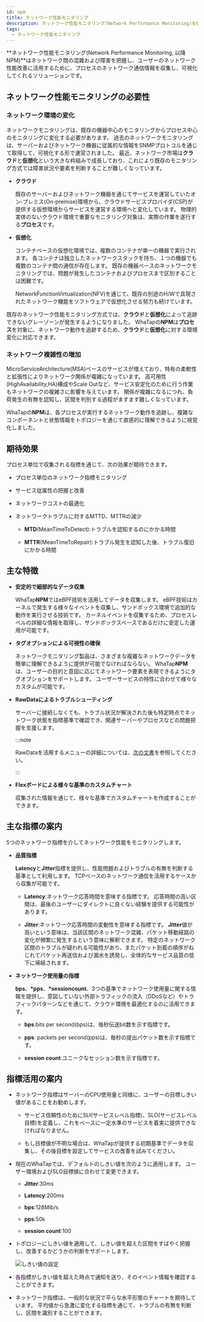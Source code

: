 ```yaml
---
id: npm
title: ネットワーク性能モニタリング
description: ネットワーク性能モニタリング(Network Performance Monitoring)を紹介します。
tags:
  - ネットワーク性能モニタリング
---
```


**ネットワーク性能モニタリング(Network Performance Monitoring, 以降NPM)**はネットワーク間の混雑および障害を把握し、ユーザーのネットワーク性能改善に活用するために、プロセスのネットワーク通信情報を収集し、可視化してくれるソリューションです。

## ネットワーク性能モニタリングの必要性

### ネットワーク環境の変化

ネットワークモニタリングは、既存の機器中心のモニタリングからプロセス中心のモニタリングに変化する必要があります。 過去のネットワークモニタリングは、サーバーおよびネットワーク機器に従属的な情報をSNMPプロトコルを通じて取得して、可視化する形で運営されました。 最近、ネットワーク市場は**クラウド**と**仮想化**という大きな枠組みで成長しており、これにより既存のモニタリング方式では障害状況や要素を判断することが難しくなっています。

-   **クラウド**

    既存のサーバーおよびネットワーク機器を通じてサービスを運営していたオン‐プレミス(On-premise)環境から、クラウドサービスプロバイダ(CSP)が提供する仮想環境からサービスを運営する環境へと変化しています。 物理的実体のないクラウド環境で重要なモニタリング対象は、実際の作業を遂行する**プロセス**です。

-   **仮想化**

    コンテナベースの仮想化環境では、複数のコンテナが単一の機器で実行されます。 各コンテナは独立したネットワークスタックを持ち、１つの機器でも複数のコンテナ間の通信が存在します。 既存の機器ベースのネットワークモニタリングでは、問題が発生したコンテナおよびプロセスまで区別することは困難です。

    NetworkFunctionVirtualization(NFV)を通じて、既存の別途のH/Wで具現されたネットワーク機能をソフトウェアで仮想化させる努力も続けています。

既存のネットワーク性能モニタリング方式では、**クラウド**と**仮想化**によって追跡できないグレーゾーンが発生するようになりました。 WhaTapの**NPM**は**プロセス**を対象に、ネットワーク動作を追跡するため、**クラウド**と**仮想化**に対する環境変化に対応できます。

### ネットワーク複雑性の増加

MicroServiceArchitecture(MSA)ベースのサービスが増えており、特有の柔軟性と拡張性によりネットワーク関係が複雑になっています。 高可用性(HighAvailability,HA)構成やScale Outなど、サービス安定化のために行う作業もネットワークの複雑さに影響を与えています。 関係が複雑になるにつれ、負荷発生の有無を認知し、区間を判別する過程がますます難しくなっています。

WhaTapの**NPM**は、各プロセスが実行するネットワーク動作を追跡し、複雑なコンポーネントと状態情報をトポロジーを通じて直感的に理解できるように視覚化しました。

## 期待効果

プロセス単位で収集される指標を通じて、次の効果が期待できます。

-   プロセス単位のネットワーク指標モニタリング

-   サービス従属性の把握と改善

-   ネットワークコストの最適化

-   ネットワークトラブルに対するMTTD、MTTRの減少

    -   **MTD**(MeanTimeToDetect):トラブルを認知するのにかかる時間

    -   **MTTR**(MeanTimeToRepair):トラブル発生を認知した後、トラブル復旧にかかる時間

## 主な特徴

-   **安定的で細部的なデータ収集**

    WhaTap**NPM**ではeBPF技術を活用してデータを収集します。 eBPF技術はカーネルで発生する様々なイベントを収集し、サンドボックス環境で追加的な動作を実行させる技術です。 カーネルイベントを収集するため、プロセスレベルの詳細な情報を取得し、サンドボックスベースであるだけに安定した運用が可能です。

-   **タグオプションによる可視性の確保**

    ネットワークモニタリング製品は、さまざまな複雑なネットワークデータを簡単に理解できるように提供が可能でなければならない。 WhaTap**NPM**は、ユーザーの目的と意図に応じてネットワーク要素を表現できるようにタグオプションをサポートします。 ユーザーサービスの特性に合わせて様々なカスタムが可能です。

-   **RawDataによるトラブルシューティング**

    サーバーに接続しなくても、トラブル状況が解決された後も特定時点でネットワーク状態を指標基準で確認でき、関連サーバーやプロセスなどの問題把握を支援します。

    :::note

    RawDataを活用するメニューの詳細については、[次の文書](npm/analysis-tcp-udp-sessions)を参照してください。

    :::

-   **Flexボードによる様々な基準のカスタムチャート**

    収集された情報を通じて、様々な基準でカスタムチャートを作成することができます。

## 主な指標の案内

5つのネットワーク指標を介してネットワーク性能をモニタリングします。

-   **品質指標**

    **Latency**と**Jitter**指標を提供し、性能問題およびトラブルの有無を判断する基準として利用します。 TCPベースのネットワーク通信を活用するケースから収集が可能です。

    -   **Latency**:ネットワーク応答時間を意味する指標です。 応答時間の高い区間は、最後のユーザーにダイレクトに良くない経験を提供する可能性があります。

    -   **Jitter**:ネットワーク応答時間の変動性を意味する指標です。 **Jitter**値が高いという意味は、当該区間のネットワーク混雑、パケット移動経路の変化が頻繁に発生するという意味に解釈できます。 特定のネットワーク区間のトラブルが疑われる可能性があり、またパケット到着の順序がねじれてパケット再送信および漏水を誘発し、全体的なサービス品質の低下に帰結されます。

-   **ネットワーク使用量の指標**

    **bps**、**\*pps**、**\*sessioncount**、3つの基準でネットワーク使用量に関する情報を提供し、意図していない外部トラフィックの流入（DDoSなど）やトラフィックパターンなどを通じて、クラウド環境を最適化するのに活用できます。

    -   **bps**:bits per second(bps)は、毎秒伝送bit数を示す指標です。

    -   **pps**: packets per second(pps)は、毎秒の提出パケット数を示す指標です。

    -   **session count**:ユニークなセッション数を示す指標です。

## 指標活用の案内

-   ネットワーク指標はサーバーのCPU使用量と同様に、ユーザーの目標しきい値があることをお勧めします。

    -   サービス信頼性のためにSLI(サービスレベル指標)、SLO(サービスレベル目標)を定義し、これをベースに一定水準のサービスを着実に提供できなければなりません。

    -   もし目標値が不明な場合は、WhaTapが提供する初期基準でデータを収集し、その後目標を設定してサービスの改善を試みてください。

-   現在のWhaTapでは、デフォルトのしきい値を次のように適用します。 ユーザー環境およびSLO目標値に合わせて変更できます。

    -   **Jitter**:30ms

    -   **Latency**:200ms

    -   **bps**:128Mib/s

    -   **pps**:50k

    -   **session count**:100

-   トポロジーにしきい値を適用して、しきい値を超えた区間をすばやく把握し、改善するかどうかの判断をサポートします。

    ![しきい値の設定](/img/npm-threshold-sample.png)

-   各指標がしきい値を超えた時点で通知を送り、そのイベント情報を確認することができます。

-   ネットワーク指標は、一般的な状況で平らな水平形態のチャートを期待しています。 平均値から急激に変化する指標を通じて、トラブルの有無を判断し、区間を識別することができます。
